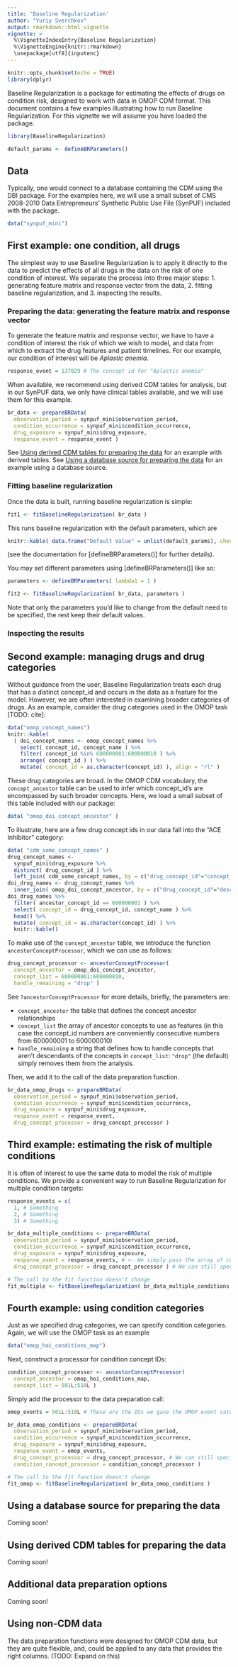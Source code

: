 ```yaml
---
title: 'Baseline Regularization'
author: "Yuriy Sverchkov"
output: rmarkdown::html_vignette
vignette: >
  %\VignetteIndexEntry{Baseline Regularization}
  %\VignetteEngine{knitr::rmarkdown}
  \usepackage[utf8]{inputenc}
---
```


```r
knitr::opts_chunk$set(echo = TRUE)
library(dplyr)
```

Baseline Regularization is a package for estimating the effects of drugs on condition risk, designed to work with data
in OMOP CDM format.
This document contains a few examples illustrating how to run Baseline Regularization.
For this vignette we will assume you have loaded the package.
```r
library(BaselineRegularization)
```
```r
default_params <- defineBRParameters()
```

## Data
Typically, one would connect to a database containing the CDM using the DBI package.
For the examples here, we will use a small subset of CMS 2008-2010 Data Entrepreneurs’ Synthetic Public Use File (SynPUF) included with the package.

```r
data("synpuf_mini")
```

## First example: one condition, all drugs
The simplest way to use Baseline Regularization is to apply it directly to the data to predict the effects of all drugs in the data on the risk of one condition of interest.
We separate the process into three major steps:
1. generating feature matrix and response vector from the data,
2. fitting baseline regularization, and
3. inspecting the results.

### Preparing the data: generating the feature matrix and response vector

To generate the feature matrix and response vector, we have to have a condition of interest the risk of which we wish to model, and data from which to extract the drug features and patient timelines.
For our example, our condition of interest will be _Aplastic anemia_.
```r
response_event = 137829 # The concept id for "Aplastic anemia"
```

When available, we recommend using derived CDM tables for analysis, but in our SynPUF data, we only have clinical tables available, and we will use them for this example.
```r
br_data <- prepareBRData(
  observation_period = synpuf_mini$observation_period,
  condition_occurrence = synpuf_mini$condition_occurrence,
  drug_exposure = synpuf_mini$drug_exposure,
  response_event = response_event )
```
See [Using derived CDM tables for preparing the data] for an example with derived tables.
See [Using a database source for preparing the data] for an example using a database source.

### Fitting baseline regularization

Once the data is built, running baseline regularization is simple:
```r
fit1 <- fitBaselineRegularization( br_data )
```

This runs baseline regularization with the default parameters, which are
```r
knitr::kable( data.frame("Default Value" = unlist(default_params), check.names = F) )
```
(see the documentation for [defineBRParameters()] for further details).

You may set different parameters using [defineBRParameters()] like so:
```r
parameters <- defineBRParameters( lambda1 = 1 )

fit2 <- fitBaselineRegularization( br_data, parameters )
```
Note that only the parameters you'd like to change from the default need to be specified, the rest keep their default values.

### Inspecting the results

## Second example: managing drugs and drug categories
Without guidance from the user, Baseline Regularization treats each drug that has a distinct concept_id and occurs in the data as a feature for the model.
However, we are often interested in examining broader categories of drugs.
As an example, consider the drug categories used in the OMOP task [TODO: cite]:
```r
data("omop_concept_names")
knitr::kable(
  ( doi_concept_names <- omop_concept_names %>%
    select( concept_id, concept_name ) %>%
    filter( concept_id %in% 600000001:600000010 ) %>%
    arrange( concept_id ) ) %>%
    mutate( concept_id = as.character(concept_id) ), align = "rl" )
```
These drug categories are broad.
In the OMOP CDM vocabulary, the `concept_ancestor` table can be used to infer which concept_id's are encompassed by such broader concepts.
Here, we load a small subset of this table included with our package:
```r
data( "omop_doi_concept_ancestor" )
```
To illustrate, here are a few drug concept ids in our data fall into the "ACE Inhibitor" category:
```r
data( "cdm_some_concept_names" )
drug_concept_names <-
  synpuf_mini$drug_exposure %>%
  distinct( drug_concept_id ) %>%
  left_join( cdm_some_concept_names, by = c("drug_concept_id"="concept_id") )
doi_drug_names <- drug_concept_names %>%
  inner_join( omop_doi_concept_ancestor, by = c("drug_concept_id"="descendant_concept_id") )
doi_drug_names %>%
  filter( ancestor_concept_id == 600000001 ) %>%
  select( concept_id = drug_concept_id, concept_name ) %>%
  head() %>%
  mutate( concept_id = as.character(concept_id) ) %>%
  knitr::kable()
```
To make use of the `concept_ancestor` table, we introduce the function `ancestorConceptProcessor`, which we can use as follows:
```r
drug_concept_processor <- ancestorConceptProcessor(
  concept_ancestor = omop_doi_concept_ancestor,
  concept_list = 600000001:600000010,
  handle_remaining = "drop" ) 
```
See `?ancestorConceptProcessor` for more details, briefly, the parameters are:

 * `concept_ancestor` the table that defines the concept ancestor relationships
 * `concept_list` the array of ancestor concepts to use as features (in this case the concept_id numbers are conveniently consecutive numbers from 600000001 to 600000010)
 * `handle_remaining` a string that defines how to handle concepts that aren't descendants of the concepts in `concept_list`: `"drop"` (the default) simply removes them from the analysis. 

Then, we add it to the call of the data preparation function.
```r
br_data_omop_drugs <- prepareBRData(
  observation_period = synpuf_mini$observation_period,
  condition_occurrence = synpuf_mini$condition_occurrence,
  drug_exposure = synpuf_mini$drug_exposure,
  response_event = response_event,
  drug_concept_processor = drug_concept_processor )
```

## Third example: estimating the risk of multiple conditions
It is often of interest to use the same data to model the risk of multiple conditions.
We provide a convenient way to run Baseline Regularization for multiple condition targets:
```r
response_events = c(
  1, # Something
  2, # Something
  3) # Something

br_data_multiple_conditions <- prepareBRData(
  observation_period = synpuf_mini$observation_period,
  condition_occurrence = synpuf_mini$condition_occurrence,
  drug_exposure = synpuf_mini$drug_exposure,
  response_event = response_events, # <- We simply pass the array of concept ids to the response_event parameter
  drug_concept_processor = drug_concept_processor ) # We can still specify drug categories

# The call to the fit function doesn't change
fit_multiple <- fitBaselineRegularization( br_data_multiple_conditions )
```

## Fourth example: using condition categories
Just as we specified drug categories, we can specify condition categories.
Again, we will use the OMOP task as an example
```r
data("omop_hoi_conditions_map")
```
Next, construct a processor for condition concept IDs:
```r
condition_concept_processor <- ancestorConceptProcessor(
  concept_ancestor = omop_hoi_conditions_map,
  concept_list = 501L:510L )
```
Simply add the processor to the data preparation call:
```r
omop_events = 501L:510L # These are the IDs we gave the OMOP event categories

br_data_omop_conditions <- prepareBRData(
  observation_period = synpuf_mini$observation_period,
  condition_occurrence = synpuf_mini$condition_occurrence,
  drug_exposure = synpuf_mini$drug_exposure,
  response_event = omop_events,
  drug_concept_processor = drug_concept_processor, # We can still specify drug categories
  condition_concept_processor = condition_concept_processor )

# The call to the fit function doesn't change
fit_omop <- fitBaselineRegularization( br_data_omop_conditions )
```

## Using a database source for preparing the data
Coming soon!

## Using derived CDM tables for preparing the data
Coming soon!

## Additional data preparation options
Coming soon!

## Using non-CDM data
The data preparation functions were designed for OMOP CDM data, but they are quite flexible, and, could be applied to any data that provides the right columns. (TODO: Expand on this)
